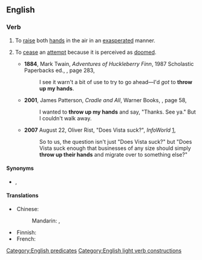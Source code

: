 ==English==

===Verb===
{{en-verb|throw<,,threw,thrown> up one's hands}}

# {{lb|en|intransitive}} To [[raise]] both [[hand]]s in the air in an [[exasperated]] manner.
# {{lb|en|intransitive|idiomatic}} To [[cease]] an [[attempt]] because it is perceived as [[doomed]].
#* '''1884''', Mark Twain, ''Adventures of Huckleberry Finn'', 1987 Scholastic Paperbacks ed., {{ISBN|059043389X}}, page 283,
#*: I see it warn't a bit of use to try to go ahead—I'd ''got'' to '''throw up my hands'''.
#* '''2001''', James Patterson, ''Cradle and All'', Warner Books, {{ISBN|0446609404}}, page 58,
#*: I wanted to '''throw up my hands''' and say, "Thanks. See ya." But I couldn't walk away.
#* '''2007''' August 22, Oliver Rist, "Does Vista suck?", ''InfoWorld'' [https://web.archive.org/web/20070826104256/http://www.infoworld.com/article/07/08/22/34OPenterwin_1.html],
#*: So to us, the question isn't just "Does Vista suck?" but "Does Vista suck enough that businesses of any size should simply '''throw up their hands''' and migrate over to something else?"

====Synonyms====
* {{s|to cease an attempt}} {{l|en|give up}}, {{l|en|throw in the towel}}

====Translations====
{{trans-top|raise both hands in the air}}
* Chinese:
*: Mandarin: {{t|cmn|攤手}}, {{t|cmn|摊手|tr=tānshǒu}}
{{trans-mid}}
* Finnish: {{t+|fi|[[nostaa]] [[käsi|kädet]] [[ilma]]an}}
* French: {{t-needed|fr}}
{{trans-bottom}}

{{trans-see|(idiomatic) to quit; to give up|throw in the towel}}

[[Category:English predicates]]
[[Category:English light verb constructions]]